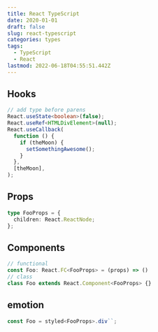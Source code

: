 ```yaml
---
title: React TypeScript
date: 2020-01-01
draft: false
slug: react-typescript
categories: types
tags:
  - TypeScript
  - React
lastmod: 2022-06-18T04:55:51.442Z
---
```


## Hooks

```typescript
// add type before parens
React.useState<boolean>(false);
React.useRef<HTMLDivElement>(null);
React.useCallback(
  function () {
    if (theMoon) {
      setSomethingAwesome();
    }
  },
  [theMoon],
);
```

## Props

```typescript
type FooProps = {
  children: React.ReactNode;
};
```

## Components

```typescript
// functional
const Foo: React.FC<FooProps> = (props) => ()
// class
class Foo extends React.Component<FooProps> {}
```

## emotion

```jsx
const Foo = styled<FooProps>.div``;
```
